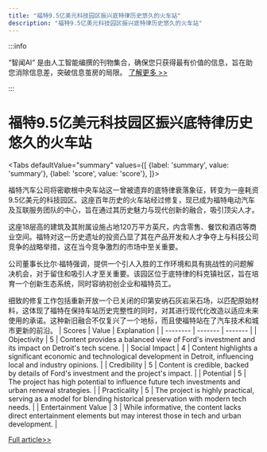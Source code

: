 ```yaml
---
title: "福特9.5亿美元科技园区振兴底特律历史悠久的火车站"
description: "福特9.5亿美元科技园区振兴底特律历史悠久的火车站"
---
```



:::info

“智闻AI“ 是由人工智能编撰的刊物集合，确保您只获得最有价值的信息，旨在助您消除信息差，突破信息茧房的局限。  [了解更多 >>](/)

:::

# 福特9.5亿美元科技园区振兴底特律历史悠久的火车站


<Tabs
	defaultValue="summary"
	values={[
	{label: 'summary', value: 'summary'},
	{label: 'score', value: 'score'},
]}>
<TabItem value="summary">


福特汽车公司将密歇根中央车站这一曾被遗弃的底特律衰落象征，转变为一座耗资9.5亿美元的科技园区。这座百年历史的火车站经过修复，现已成为福特电动汽车及互联服务团队的中心，旨在通过其历史魅力与现代创新的融合，吸引顶尖人才。

这座18层高的建筑及其附属设施占地120万平方英尺，内含零售、餐饮和酒店等商业空间。福特对这一历史遗址的投资凸显了其在产品开发和人才争夺上与科技公司竞争的战略举措，这在当今竞争激烈的市场中至关重要。

公司董事长比尔·福特强调，提供一个引人入胜的工作环境和具有挑战性的问题解决机会，对于留住和吸引人才至关重要。该园区位于底特律的科克镇社区，旨在培育一个创新生态系统，同时容纳初创企业和福特员工。

细致的修复工作包括重新开放一个已关闭的印第安纳石灰岩采石场，以匹配原始材料，这体现了福特在保持车站历史完整性的同时，对其进行现代化改造以适应未来使用的承诺。这种新旧融合不仅复兴了一个地标，而且使福特站在了汽车技术和城市更新的前沿。
</TabItem>
<TabItem value="score">
	| Scores     | Value   | Explanation |
	| -------- | ------- | ------- |
	| Objectivity  | 5    | Content provides a balanced view of Ford's investment and its impact on Detroit's tech scene.    |
	| Social Impact | 4     | Content highlights a significant economic and technological development in Detroit, influencing local and industry opinions.    |
	| Credibility    | 5    | Content is credible, backed by details of Ford's investment and the project's impact.    |
	| Potential    | 5    | The project has high potential to influence future tech investments and urban renewal strategies.    |
	| Practicality    | 5    | The project is highly practical, serving as a model for blending historical preservation with modern tech needs.    |
	| Entertainment Value    | 3    | While informative, the content lacks direct entertainment elements but may interest those in tech and urban development.    |
</TabItem>
</Tabs>

[Full article>>](https://www.cnbc.com/2024/06/03/ford-michigan-central-station-campus.html)

